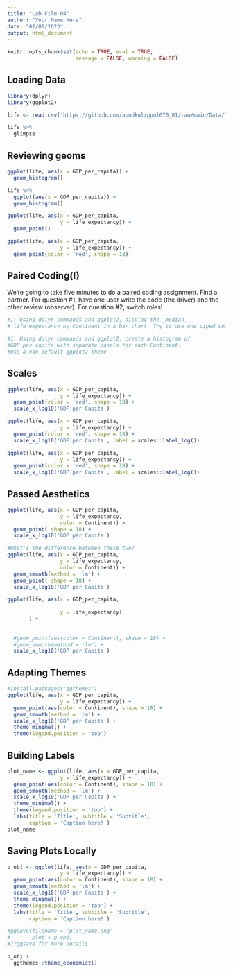 ```yaml
---
title: "Lab File 04"
author: "Your Name Here"
date: "02/08/2023"
output: html_document
---
```


```r
knitr::opts_chunk$set(echo = TRUE, eval = TRUE, 
                      message = FALSE, warning = FALSE)
```

## Loading Data
```r
library(dplyr)
library(ggplot2)

life <- read.csv('https://github.com/apodkul/ppol670_01/raw/main/Data/life_expect.csv')

life %>% 
  glimpse
```

## Reviewing geoms
```r
ggplot(life, aes(x = GDP_per_capita)) + 
  geom_histogram()

life %>%
  ggplot(aes(x = GDP_per_capita)) + 
  geom_histogram()

ggplot(life, aes(x = GDP_per_capita, 
                 y = life_expectancy)) + 
  geom_point()

ggplot(life, aes(x = GDP_per_capita, 
                 y = life_expectancy)) + 
  geom_point(color = 'red', shape = 18)
```

## Paired Coding(!)
We're going to take five minutes to do a paired coding assignment. Find a partner. For question #1, have one user write the code (the driver) and the other review (observer). For question #2, switch roles! 

```r
#1: Using dplyr commands and ggplot2, display the _median_ 
# life expectancy by Continent in a bar chart. Try to use one piped command.

```

```r
#1: Using dplyr commands and ggplot2, create a histogram of 
#GDP per capita with separate panels for each Continent. 
#Use a non-default ggplot2 theme 

```

## Scales 
```r
ggplot(life, aes(x = GDP_per_capita, 
                 y = life_expectancy)) + 
  geom_point(color = 'red', shape = 18) + 
  scale_x_log10('GDP per Capita')

ggplot(life, aes(x = GDP_per_capita, 
                 y = life_expectancy)) + 
  geom_point(color = 'red', shape = 18) + 
  scale_x_log10('GDP per Capita', label = scales::label_log())

ggplot(life, aes(x = GDP_per_capita, 
                 y = life_expectancy)) + 
  geom_point(color = 'red', shape = 18) + 
  scale_x_log10('GDP per Capita', label = scales::label_log())

```

## Passed Aesthetics
```r
ggplot(life, aes(x = GDP_per_capita, 
                 y = life_expectancy, 
                 color = Continent)) + 
  geom_point( shape = 18) + 
  scale_x_log10('GDP per Capita')
```

```r
#What's the difference between these two?
ggplot(life, aes(x = GDP_per_capita, 
                 y = life_expectancy, 
                 color = Continent)) + 
  geom_smooth(method = 'lm') +
  geom_point( shape = 18) + 
  scale_x_log10('GDP per Capita')

ggplot(life, aes(x = GDP_per_capita, 
                 
                 y = life_expectancy)
       ) + 
  
  
  #geom_point(aes(color = Continent), shape = 18) + 
  #geom_smooth(method = 'lm') +
  scale_x_log10('GDP per Capita')
```

## Adapting Themes 
```r
#install.packages("ggthemes")
ggplot(life, aes(x = GDP_per_capita, 
                 y = life_expectancy)) + 
  geom_point(aes(color = Continent), shape = 18) + 
  geom_smooth(method = 'lm') +
  scale_x_log10('GDP per Capita') + 
  theme_minimal() + 
  theme(legend.position = 'top')
```

## Building Labels
```r
plot_name <- ggplot(life, aes(x = GDP_per_capita, 
                 y = life_expectancy)) + 
  geom_point(aes(color = Continent), shape = 18) + 
  geom_smooth(method = 'lm') +
  scale_x_log10('GDP per Capita') + 
  theme_minimal() + 
  theme(legend.position = 'top') + 
  labs(title = 'Title', subtitle = 'Subtitle', 
       caption = 'Caption here!')
plot_name
```



## Saving Plots Locally
```r
p_obj <- ggplot(life, aes(x = GDP_per_capita, 
                 y = life_expectancy)) + 
  geom_point(aes(color = Continent), shape = 18) + 
  geom_smooth(method = 'lm') +
  scale_x_log10('GDP per Capita') + 
  theme_minimal() + 
  theme(legend.position = 'top') + 
  labs(title = 'Title', subtitle = 'Subtitle', 
       caption = 'Caption here!')

#ggsave(filename = 'plot_name.png', 
#       plot = p_obj)
#??ggsave for more details
```


```r
p_obj + 
  ggthemes::theme_economist()
```



